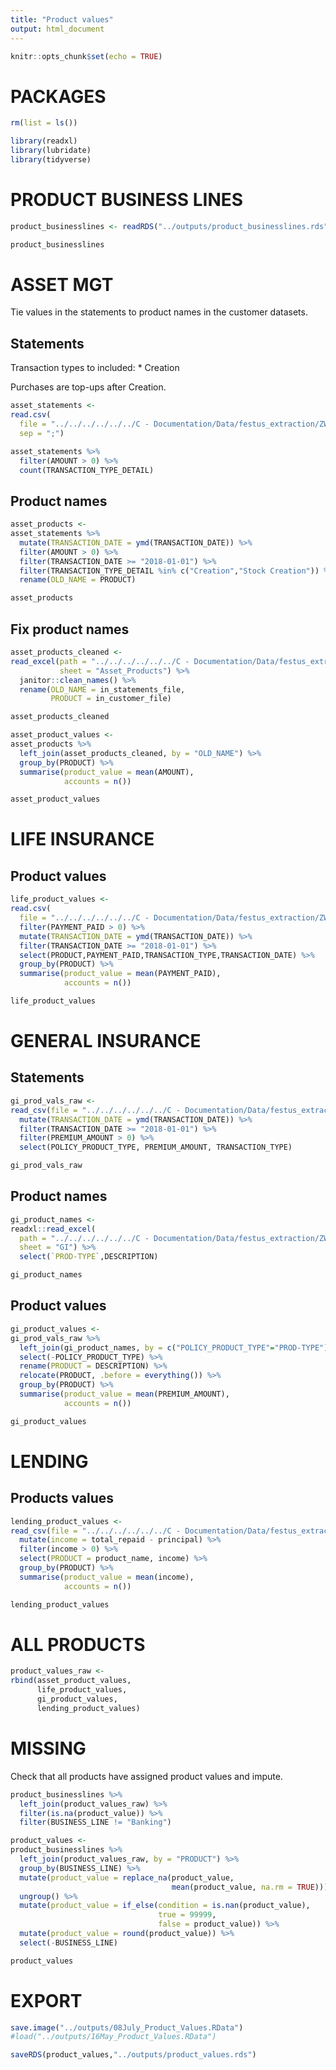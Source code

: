 ```yaml
---
title: "Product values"
output: html_document
---
```


```r
knitr::opts_chunk$set(echo = TRUE)
```

# PACKAGES

```r
rm(list = ls())

library(readxl)
library(lubridate)
library(tidyverse)
```


# PRODUCT BUSINESS LINES

```r
product_businesslines <- readRDS("../outputs/product_businesslines.rds")

product_businesslines
```


# ASSET MGT

Tie values in the statements to product names in the customer datasets.

## Statements

Transaction types to included:
* Creation

Purchases are top-ups after Creation.

```r
asset_statements <-
read.csv(
  file = "../../../../../../C - Documentation/Data/festus_extraction/ZW/statement_investment.csv",
  sep = ";")

asset_statements %>% 
  filter(AMOUNT > 0) %>% 
  count(TRANSACTION_TYPE_DETAIL)
```


## Product names

```r
asset_products <-
asset_statements %>% 
  mutate(TRANSACTION_DATE = ymd(TRANSACTION_DATE)) %>% 
  filter(AMOUNT > 0) %>% 
  filter(TRANSACTION_DATE >= "2018-01-01") %>% 
  filter(TRANSACTION_TYPE_DETAIL %in% c("Creation","Stock Creation")) %>% 
  rename(OLD_NAME = PRODUCT)

asset_products
```
## Fix product names

```r
asset_products_cleaned <-
read_excel(path = "../../../../../../C - Documentation/Data/festus_extraction/ZW/supp_product_details.xlsx",
           sheet = "Asset_Products") %>% 
  janitor::clean_names() %>% 
  rename(OLD_NAME = in_statements_file,
         PRODUCT = in_customer_file)

asset_products_cleaned
```


```r
asset_product_values <-
asset_products %>% 
  left_join(asset_products_cleaned, by = "OLD_NAME") %>%
  group_by(PRODUCT) %>% 
  summarise(product_value = mean(AMOUNT),
            accounts = n())

asset_product_values
```


# LIFE INSURANCE

## Product values

```r
life_product_values <-
read.csv(
  file = "../../../../../../C - Documentation/Data/festus_extraction/ZW/statement_life_insurance.oipa.csv") %>%
  filter(PAYMENT_PAID > 0) %>% 
  mutate(TRANSACTION_DATE = ymd(TRANSACTION_DATE)) %>% 
  filter(TRANSACTION_DATE >= "2018-01-01") %>% 
  select(PRODUCT,PAYMENT_PAID,TRANSACTION_TYPE,TRANSACTION_DATE) %>% 
  group_by(PRODUCT) %>%
  summarise(product_value = mean(PAYMENT_PAID),
            accounts = n())

life_product_values
```

# GENERAL INSURANCE

## Statements

```r
gi_prod_vals_raw <-
read_csv(file = "../../../../../../C - Documentation/Data/festus_extraction/ZW/statement_general_insurance.csv") %>% 
  mutate(TRANSACTION_DATE = ymd(TRANSACTION_DATE)) %>% 
  filter(TRANSACTION_DATE >= "2018-01-01") %>% 
  filter(PREMIUM_AMOUNT > 0) %>% 
  select(POLICY_PRODUCT_TYPE, PREMIUM_AMOUNT, TRANSACTION_TYPE)

gi_prod_vals_raw
```
## Product names

```r
gi_product_names <-
readxl::read_excel(
  path = "../../../../../../C - Documentation/Data/festus_extraction/ZW/supp_product_details.xlsx",
  sheet = "GI") %>% 
  select(`PROD-TYPE`,DESCRIPTION)

gi_product_names
```

## Product values

```r
gi_product_values <-
gi_prod_vals_raw %>% 
  left_join(gi_product_names, by = c("POLICY_PRODUCT_TYPE"="PROD-TYPE")) %>% 
  select(-POLICY_PRODUCT_TYPE) %>% 
  rename(PRODUCT = DESCRIPTION) %>% 
  relocate(PRODUCT, .before = everything()) %>% 
  group_by(PRODUCT) %>% 
  summarise(product_value = mean(PREMIUM_AMOUNT),
            accounts = n())

gi_product_values
```


# LENDING

## Products values

```r
lending_product_values <-
read_csv(file = "../../../../../../C - Documentation/Data/festus_extraction/ZW/statement_lending.csv") %>% 
  mutate(income = total_repaid - principal) %>% 
  filter(income > 0) %>% 
  select(PRODUCT = product_name, income) %>% 
  group_by(PRODUCT) %>% 
  summarise(product_value = mean(income),
            accounts = n())

lending_product_values
```

# ALL PRODUCTS

```r
product_values_raw <-
rbind(asset_product_values,
      life_product_values,
      gi_product_values,
      lending_product_values)
```


# MISSING

Check that all products have assigned product values and impute.

```r
product_businesslines %>% 
  left_join(product_values_raw) %>% 
  filter(is.na(product_value)) %>% 
  filter(BUSINESS_LINE != "Banking")
```


```r
product_values <-
product_businesslines %>%
  left_join(product_values_raw, by = "PRODUCT") %>% 
  group_by(BUSINESS_LINE) %>%
  mutate(product_value = replace_na(product_value, 
                                    mean(product_value, na.rm = TRUE))) %>% 
  ungroup() %>% 
  mutate(product_value = if_else(condition = is.nan(product_value), 
                                 true = 99999, 
                                 false = product_value)) %>% 
  mutate(product_value = round(product_value)) %>% 
  select(-BUSINESS_LINE)

product_values 
```

# EXPORT

```r
save.image("../outputs/08July_Product_Values.RData")
#load("../outputs/16May_Product_Values.RData")

saveRDS(product_values,"../outputs/product_values.rds")
```

